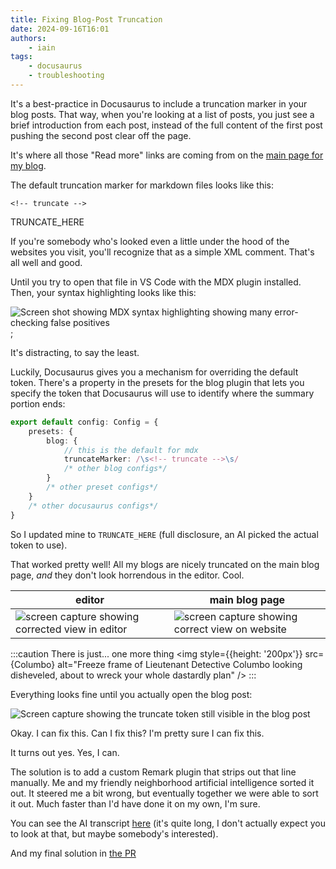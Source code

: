 ```yaml
---
title: Fixing Blog-Post Truncation
date: 2024-09-16T16:01
authors:
    - iain
tags: 
    - docusaurus
    - troubleshooting
---
```


It's a best-practice in Docusaurus to include a truncation marker in your blog
posts. That way, when you're looking at a list of posts, you just see a brief
introduction from each post, instead of the full content of the first post
pushing the second post clear off the page.

It's where all those "Read more" links are coming from on the [main page for my blog](/blog).

The default truncation marker for markdown files looks like this:

```
<!-- truncate -->
```

TRUNCATE_HERE

If you're somebody who's looked even a little under the hood of the
websites you visit, you'll recognize that as a simple XML comment. That's all well and
good.

Until you try to open that file in VS Code with the MDX plugin installed. Then,
your syntax highlighting looks like this:

![Screen shot showing MDX syntax highlighting showing many error-checking false
positives](./_resources/truncate-em-i-hardly-know-em.png "Yikes.");

It's distracting, to say the least.

Luckily, Docusaurus gives you a mechanism for overriding the default token.
There's a property in the presets for the blog plugin that lets you specify the
token that Docusaurus will use to identify where the summary portion ends:

```typescript title="docusaurus.config.ts"
export default config: Config = {
    presets: {
        blog: {
            // this is the default for mdx
            truncateMarker: /\s<!-- truncate -->\s/
            /* other blog configs*/
        }
        /* other preset configs*/
    }
    /* other docusaurus configs*/
}
```

So I updated mine to `TRUNCATE_HERE` (full disclosure, an AI picked the actual
token to use).

That worked pretty well! All my blogs are nicely truncated on the main blog
page, _and_ they don't look horrendous in the editor. Cool.

| editor     |  main blog page    |
|------------|--------------------|
| ![screen capture showing corrected view in editor](./_resources/much-better-editor.png)| ![screen capture showing correct view on website](./_resources/much-better-site.png) |


:::caution There is just... one more thing
<img style={{height: '200px'}} src={Columbo}
   alt="Freeze frame of Lieutenant Detective Columbo looking disheveled, about
   to wreck your whole dastardly plan"
/>
:::

Everything looks fine until you actually open the blog post:

![Screen capture showing the truncate token still visible in the blog
post](./_resources/uhwhut.png)

Okay. I can fix this. Can I fix this? I'm pretty sure I can fix this.


It turns out yes. Yes, I can.

The solution is to add a custom Remark plugin that strips out that line
manually. Me and my friendly neighborhood artificial intelligence sorted it out.
It steered me a bit wrong, but eventually together we were able to sort it out.
Much faster than I'd have done it on my own, I'm sure.

You can see the AI transcript
[here](https://chatgpt.com/share/66e7d39f-9b30-8000-a12f-a9b8efa5992a) (it's
quite long, I don't actually expect you to look at that, but maybe somebody's
interested).

And my final solution in [the PR](https://github.com/IainDavis/iaindavis.github.io/pull/6)
